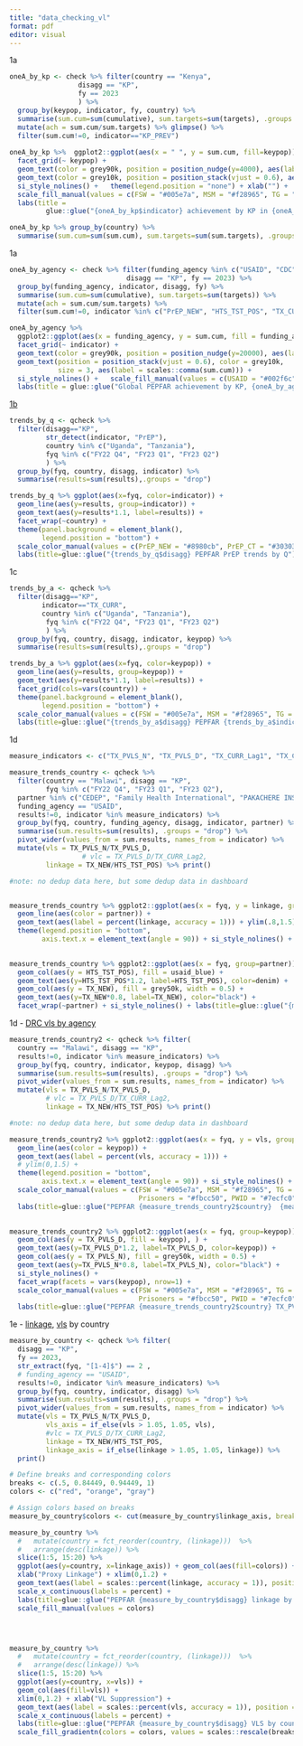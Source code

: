 ```yaml
---
title: "data_checking_vl"
format: pdf
editor: visual
---
```


1a

```r
oneA_by_kp <- check %>% filter(country == "Kenya", 
                 disagg == "KP", 
                 fy == 2023
                 ) %>%
  group_by(keypop, indicator, fy, country) %>%
  summarise(sum.cum=sum(cumulative), sum.targets=sum(targets), .groups = "drop") %>%
  mutate(ach = sum.cum/sum.targets) %>% glimpse() %>%
  filter(sum.cum!=0, indicator=="KP_PREV") 
  
oneA_by_kp %>%  ggplot2::ggplot(aes(x = " ", y = sum.cum, fill=keypop)) + geom_col() + 
  facet_grid(~ keypop) + 
  geom_text(color = grey90k, position = position_nudge(y=4000), aes(label = percent(ach, accuracy = 1))) +
  geom_text(color = grey10k, position = position_stack(vjust = 0.6), aes(label = sum.cum)) + 
  si_style_nolines() +   theme(legend.position = "none") + xlab("") +
  scale_fill_manual(values = c(FSW = "#005e7a", MSM = "#f28965", TG = "#990d2e", Prisoners = "#fbcc50", PWID = "#7ecfc0")) +
  labs(title = 
         glue::glue("{oneA_by_kp$indicator} achievement by KP in {oneA_by_kp$country}, {oneA_by_kp$fy}"))

oneA_by_kp %>% group_by(country) %>% 
  summarise(sum.cum=sum(sum.cum), sum.targets=sum(sum.targets), .groups = "drop") 

```

1a

```r
oneA_by_agency <- check %>% filter(funding_agency %in% c("USAID", "CDC", "Dedup"),
                             disagg == "KP", fy == 2023) %>%
  group_by(funding_agency, indicator, disagg, fy) %>%
  summarise(sum.cum=sum(cumulative), sum.targets=sum(targets)) %>%
  mutate(ach = sum.cum/sum.targets) %>% 
  filter(sum.cum!=0, indicator %in% c("PrEP_NEW", "HTS_TST_POS", "TX_CURR")) 

oneA_by_agency %>%
  ggplot2::ggplot(aes(x = funding_agency, y = sum.cum, fill = funding_agency)) + geom_col() +
  facet_grid(~ indicator) + 
  geom_text(color = grey90k, position = position_nudge(y=20000), aes(label = percent(ach, accuracy = 1))) +
  geom_text(position = position_stack(vjust = 0.6), color = grey10k, 
            size = 3, aes(label = scales::comma(sum.cum))) +
  si_style_nolines() +   scale_fill_manual(values = c(USAID = "#002f6c", CDC = "#a7c6ed", 'State Dept.' = "#651d32", Dedup = "#6ca18f", DOD = "#ba0c2f")) + theme(legend.position = "bottom", axis.title.x = element_blank()) +
  labs(title = glue::glue("Global PEPFAR achievement by KP, {oneA_by_agency$fy}"))
```

[1b](https://tableau.usaid.gov/views/KPSlides/1_bIndicatorTrends/e86a457c-b0ee-4efb-9ac3-48376c477a2e/f0cff602-a819-485e-9b6d-0efff8f11bfe)

```r
trends_by_q <- qcheck %>%
  filter(disagg=="KP",
         str_detect(indicator, "PrEP"),
         country %in% c("Uganda", "Tanzania"),
         fyq %in% c("FY22 Q4", "FY23 Q1", "FY23 Q2")
         ) %>%
  group_by(fyq, country, disagg, indicator) %>%
  summarise(results=sum(results),.groups = "drop") 

trends_by_q %>% ggplot(aes(x=fyq, color=indicator)) + 
  geom_line(aes(y=results, group=indicator)) +
  geom_text(aes(y=results*1.1, label=results)) +
  facet_wrap(~country) +
  theme(panel.background = element_blank(),
        legend.position = "bottom") +
  scale_color_manual(values = c(PrEP_NEW = "#8980cb", PrEP_CT = "#303030")) +
  labs(title=glue::glue("{trends_by_q$disagg} PEPFAR PrEP trends by Q"))

```

1c

```r
trends_by_a <- qcheck %>%
  filter(disagg=="KP",
        indicator=="TX_CURR",
        country %in% c("Uganda", "Tanzania"),
         fyq %in% c("FY22 Q4", "FY23 Q1", "FY23 Q2")
         ) %>%
  group_by(fyq, country, disagg, indicator, keypop) %>%
  summarise(results=sum(results),.groups = "drop") 

trends_by_a %>% ggplot(aes(x=fyq, color=keypop)) + 
  geom_line(aes(y=results, group=keypop)) +
  geom_text(aes(y=results*1.1, label=results)) +
  facet_grid(cols=vars(country)) +
  theme(panel.background = element_blank(),
        legend.position = "bottom") +
  scale_color_manual(values = c(FSW = "#005e7a", MSM = "#f28965", TG = "#990d2e", Prisoners = "#fbcc50", PWID = "#7ecfc0")) + 
  labs(title=glue::glue("{trends_by_a$disagg} PEPFAR {trends_by_a$indicator} trends by Q, KP"))
```

1d

```r
measure_indicators <- c("TX_PVLS_N", "TX_PVLS_D", "TX_CURR_Lag1", "TX_CURR_Lag2", "HTS_TST_POS", "TX_NEW", "HTS_TST_NEG", "PrEP_NEW")

measure_trends_country <- qcheck %>% 
  filter(country == "Malawi", disagg == "KP", 
         fyq %in% c("FY22 Q4", "FY23 Q1", "FY23 Q2"),
  partner %in% c("CEDEP", "Family Health International", "PAKACHERE INSTITUTE OF HEALTH AND DEVELOPMENT COMMUNICATION"),
  funding_agency == "USAID",
  results!=0, indicator %in% measure_indicators) %>%
  group_by(fyq, country, funding_agency, disagg, indicator, partner) %>%
  summarise(sum.results=sum(results), .groups = "drop") %>%
  pivot_wider(values_from = sum.results, names_from = indicator) %>%
  mutate(vls = TX_PVLS_N/TX_PVLS_D,
                  # vlc = TX_PVLS_D/TX_CURR_Lag2,
         linkage = TX_NEW/HTS_TST_POS) %>% print()

#note: no dedup data here, but some dedup data in dashboard


measure_trends_country %>% ggplot2::ggplot(aes(x = fyq, y = linkage, group=partner)) +
  geom_line(aes(color = partner)) +
  geom_text(aes(label = percent(linkage, accuracy = 1))) + ylim(.8,1.5) +
  theme(legend.position = "bottom",
        axis.text.x = element_text(angle = 90)) + si_style_nolines() + labs(title=glue::glue("{measure_trends_country$funding_agency} {measure_trends_country$disagg} linkage by partner"))
  

measure_trends_country %>% ggplot2::ggplot(aes(x = fyq, group=partner)) +
  geom_col(aes(y = HTS_TST_POS), fill = usaid_blue) +
  geom_text(aes(y=HTS_TST_POS*1.2, label=HTS_TST_POS), color=denim) +
  geom_col(aes(y = TX_NEW), fill = grey50k, width = 0.5) + 
  geom_text(aes(y=TX_NEW*0.8, label=TX_NEW), color="black") +
  facet_wrap(~partner) + si_style_nolines() + labs(title=glue::glue("{measure_trends_country$funding_agency} {measure_trends_country$disagg} TX_NEW and HTS_TST_POS by partner"))
```

1d - [DRC vls by agency](https://tableau.usaid.gov/views/KeyPopulationsDashboard/1_dMeasureTrends/0f0c08b9-6a26-4583-9d13-611575f3cee0/605ddc13-b4b8-4b0e-b6ea-fd33dd933de0?:display_count=n&:showVizHome=n&:origin=viz_share_link)

```r


measure_trends_country2 <- qcheck %>% filter(
  country == "Malawi", disagg == "KP", 
  results!=0, indicator %in% measure_indicators) %>%
  group_by(fyq, country, indicator, keypop, disagg) %>%
  summarise(sum.results=sum(results), .groups = "drop") %>%
  pivot_wider(values_from = sum.results, names_from = indicator) %>% 
  mutate(vls = TX_PVLS_N/TX_PVLS_D,
         # vlc = TX_PVLS_D/TX_CURR_Lag2,
         linkage = TX_NEW/HTS_TST_POS) %>% print()

#note: no dedup data here, but some dedup data in dashboard

measure_trends_country2 %>% ggplot2::ggplot(aes(x = fyq, y = vls, group=keypop)) +
  geom_line(aes(color = keypop)) +
  geom_text(aes(label = percent(vls, accuracy = 1))) + 
  # ylim(0,1.5) +
  theme(legend.position = "bottom",
        axis.text.x = element_text(angle = 90)) + si_style_nolines() + 
  scale_color_manual(values = c(FSW = "#005e7a", MSM = "#f28965", TG = "#990d2e",
                                Prisoners = "#fbcc50", PWID = "#7ecfc0")) + 
  labs(title=glue::glue("PEPFAR {measure_trends_country2$country}  {measure_trends_country2$disagg} VLS by {measure_trends_country2$disagg}"))
  

measure_trends_country2 %>% ggplot2::ggplot(aes(x = fyq, group=keypop)) +
  geom_col(aes(y = TX_PVLS_D, fill = keypop), ) +
  geom_text(aes(y=TX_PVLS_D*1.2, label=TX_PVLS_D, color=keypop)) +
  geom_col(aes(y = TX_PVLS_N), fill = grey50k, width = 0.5) + 
  geom_text(aes(y=TX_PVLS_N*0.8, label=TX_PVLS_N), color="black") +
  si_style_nolines() + 
  facet_wrap(facets = vars(keypop), nrow=1) +
  scale_color_manual(values = c(FSW = "#005e7a", MSM = "#f28965", TG = "#990d2e",
                                Prisoners = "#fbcc50", PWID = "#7ecfc0")) + 
  labs(title=glue::glue("PEPFAR {measure_trends_country2$country} TX_PVLS N and D by {measure_trends_country2$disagg}"))
```

1e - [linkage](https://tableau.usaid.gov/views/KeyPopulationsDashboard/1_eMeasureComparisons/9385cc7d-5000-4486-993c-5a08ba2bc2c1/109e519a-e490-4a1d-94d8-6cb56b622c28?:display_count=n&:showVizHome=n&:origin=viz_share_link), [vls](https://tableau.usaid.gov/views/KeyPopulationsDashboard/1_eMeasureComparisons/ec71dd0f-a6d2-4af6-b02b-69806b5f9b46/db2c85c0-a4e7-4bb5-a1df-6b3546d5d236?:display_count=n&:showVizHome=n&:origin=viz_share_link) by country

```r


measure_by_country <- qcheck %>% filter(
  disagg == "KP", 
  fy == 2023,
  str_extract(fyq, "[1-4]$") == 2 ,
  # funding_agency == "USAID",
  results!=0, indicator %in% measure_indicators) %>%
  group_by(fyq, country, indicator, disagg) %>%
  summarise(sum.results=sum(results), .groups = "drop") %>%
  pivot_wider(values_from = sum.results, names_from = indicator) %>%
  mutate(vls = TX_PVLS_N/TX_PVLS_D,
         vls_axis = if_else(vls > 1.05, 1.05, vls),
         #vlc = TX_PVLS_D/TX_CURR_Lag2,
         linkage = TX_NEW/HTS_TST_POS,
         linkage_axis = if_else(linkage > 1.05, 1.05, linkage)) %>% 
  print()

# Define breaks and corresponding colors
breaks <- c(.5, 0.84449, 0.94449, 1)
colors <- c("red", "orange", "gray")

# Assign colors based on breaks
measure_by_country$colors <- cut(measure_by_country$linkage_axis, breaks = breaks, labels = colors)

measure_by_country %>% 
  #   mutate(country = fct_reorder(country, (linkage)))  %>%
  #   arrange(desc(linkage)) %>%
  slice(1:5, 15:20) %>%
  ggplot(aes(y=country, x=linkage_axis)) + geom_col(aes(fill=colors)) + 
  xlab("Proxy Linkage") + xlim(0,1.2) + 
  geom_text(aes(label = scales::percent(linkage, accuracy = 1)), position = position_nudge(x=0.06)) + si_style_xyline()  + 
  scale_x_continuous(labels = percent) +
  labs(title=glue::glue("PEPFAR {measure_by_country$disagg} linkage by country, {measure_by_country$fyq}")) +
  scale_fill_manual(values = colors) 




measure_by_country %>% 
  #   mutate(country = fct_reorder(country, (linkage)))  %>%
  #   arrange(desc(linkage)) %>%
  slice(1:5, 15:20) %>%
  ggplot(aes(y=country, x=vls)) +  
  geom_col(aes(fill=vls)) + 
  xlim(0,1.2) + xlab("VL Suppression") + 
  geom_text(aes(label = scales::percent(vls, accuracy = 1)), position = position_nudge(x=0.06)) + si_style_xyline()  + 
  scale_x_continuous(labels = percent) +
  labs(title=glue::glue("PEPFAR {measure_by_country$disagg} VLS by country, {measure_by_country$fyq}")) +  
  scale_fill_gradientn(colors = colors, values = scales::rescale(breaks))



```
